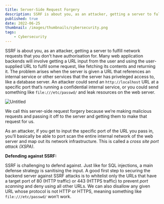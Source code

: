```yaml
---
title: Server-Side Request Forgery
description: SSRF is about you, as an attacker, getting a server to fulfill network requests that you don’t have authorisation for
published: true
date: 2022-06-25
thumbnail: /images/thumbnails/cybersecurity.png
tags:
    - Cybersecurity
---
```


SSRF is about you, as an attacker, getting a server to fulfill network requests that you don’t have authorisation for. Many web application backends will involve getting a URL input from the user and using the user-supplied URL to fulfil some request, like fetching its contents and returning it. The problem arises when the server is given a URL that references an internal service or other services that the server has priveleged access to, like a database server. An attacker could send an `http://localhost` URL at a specific port that’s running a confidential internal service, or you could send something like `file:///etc/passwd/` and leak resources on the web server. 

![Untitled](https://s3.us-west-2.amazonaws.com/secure.notion-static.com/9d233682-0cd7-4701-85ee-840afbf7b0d8/Untitled.png?X-Amz-Algorithm=AWS4-HMAC-SHA256&X-Amz-Content-Sha256=UNSIGNED-PAYLOAD&X-Amz-Credential=AKIAT73L2G45EIPT3X45%2F20220410%2Fus-west-2%2Fs3%2Faws4_request&X-Amz-Date=20220410T010510Z&X-Amz-Expires=86400&X-Amz-Signature=c8f8e2762926949a83f2039434ebd1df12b43f88ba17ae2fab6e8a5e56e6e4f2&X-Amz-SignedHeaders=host&response-content-disposition=filename%20%3D%22Untitled.png%22&x-id=GetObject)

We call this server-side request forgery because we’re making malicious requests and passing it off to the server and getting them to make that request for us.

As an attacker, if you get to input the specific port of the URL you pass in, you’ll basically be able to port scan the entire internal network of the web server and map out its network infrastructure. This is called a *cross site port attack* *(XSPA)*.

**Defending against SSRF:**

SSRF is challenging to defend against. Just like for SQL injections, a main defense strategy is sanitising the input. A good first step to securing the backend server against SSRF attacks is to whitelist only the URLs that have a target port of 80 (HTTP traffic) or 443 (HTTPS traffic) to prevent *port scanning* and deny using all other URLs. We can also disallow any given URL whose protocol is not HTTP or HTTPS, meaning something like `file:///etc/passwd/` won’t work.
